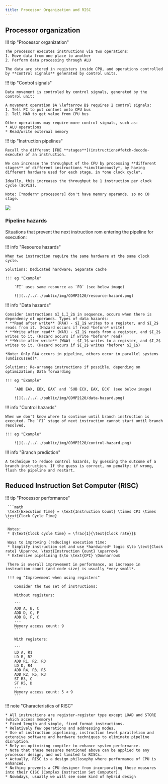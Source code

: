 ```yaml
---
title: Processor Organization and RISC
---
```


## Processor organization

!!! tip "Processor organization"

    The processor executes instructions via two operations:
    1. Move data from one place to another
    2. Perform data processing through ALU

    The data are stored in registers inside CPU, and operations controlled by **control signals** generated by control units.

!!! tip "Control signals"

    Data movement is controled by control signals, generated by the control unit:

    A movement operation $A \leftarrow B$ requires 2 control signals:
    1. Tell PC to put contnet onto CPU bus
    2. Tell MAR to get value from CPU bus

    Other operations may require more control signals, such as:
    * ALU operations
    * Read/write external memory

!!! tip "Instruction pipelines"

    Recall the different [FDE **stages**](instructions#fetch-decode-execute) of an instruction. 
    
    We can increase the throughput of the CPU by processing **different stages** of different instructions *simultaneously*, by having different hardware used for each stage, in *one clock cycle*. 

    Ideally, this increases the throughput be 1 instruction per clock cycle ($CPI$).

    Note: [*modern* processors] don't have memory operands, so no CO stage.

![](../../../public/img/COMP2120/pipelined.png)

### Pipeline hazards

Situations that prevent the next instruction rom entering the pipeline for execution:

!!! info "Resource hazards"

    When two instruction require the same hardware at the same clock cycle.

    Solutions: Dedicated hardware; Separate cache

    !!! eg "Example"
        
        `FI` uses same resource as `FO` (see below image)

        ![](../../../public/img/COMP2120/resource-hazard.png)

!!! info "Data hazards"

    Consider instructions $I_1,I_2$ in sequence, occurs when there is dependency of operands. Types of data hazards:
    * **Read after write** (RAW) - $I_1$ writes to a register, and $I_2$ reads from it. (Hazard occurs if read *before* write)
    * **Write after read** (WAR) - $I_1$ reads from a register, and $I_2$ writes to it. (Hazard occurs if write *before* read)
    * **Write after write** (WAW) - $I_1$ writes to a register, and $I_2$ writes to it. (Hazard occurs if $I_2$ writes *before* $I_1$)
    
    *Note: Only RAW occurs in pipeline, others occur in parallel systems (undiscussed)*.

    Solutions: Re-arrange instructions if possible, depending on optimization; Data forwarding

    !!! eg "Example"
    
        `ADD EAX, EBX, EAX` and `SUB ECX, EAX, ECX` (see below image)

        ![](../../../public/img/COMP2120/data-hazard.png)

!!! info "Control hazards"

    When we don't know where to continue until branch instruction is executed. The `FI` stage of next instruction cannot start until branch resolved.

    !!! eg "Example"
        
        ![](../../../public/img/COMP2120/control-hazard.png)

!!! info "Branch prediction"

    A technique to reduce control hazards, by guessing the outcome of a branch instruction. If the guess is correct, no penalty; if wrong, flush the pipeline and restart.


## Reduced Instruction Set Computer (RISC)

!!! tip "Processor performance"
    
     ```math
     \text{Execution Time} = \text{Instruction Count} \times CPI \times \text{Clock Cycle Time}
     ```

     Notes:
     * $\text{Clock cycle time} = \frac{1}{\text{Clock rate}}$

     Ways to improving (reducing) execution time:
     * Simplify instruction set and use *hardwired* logic $\to \text{Clock rate} \Uparrow, \text{Instruction Count} \uparrow$
     * Extensive pipelining $\to \text{CPI} \Downarrow$

     There is overall improvement in performance, as increase in instruction count (and code size) is usually *very small*.

     !!! eg "Improvement when using registers"

        Consider the two set of instructions:

        Without registers:

        ```
        ADD A, B, C
        ADD D, C, F
        ADD B, F, C
        ---
        Memory access count: 9
        ```

        With registers:

        ```
        LD A, R1
        LD B, R2
        ADD R1, R2, R3
        LD D, R4
        ADD R4, R3, R5
        ADD R2, R5, R3
        ST R3, C
        ST R5, D
        ---
        Memory access count: 5 < 9
        ```
        
!!! note "Characteristics of RISC"

    * All instructions are register-register type except LOAD and STORE (which access memory)
    * Fixed length and simple, fixed format instructions.
    * Relatively few operations and addressing modes.
    * Use of instruction pipelining, instruction level parallelism and extensive software and hardware techniques to eliminate pipeline disruption.
    * Rely on optimizing compiler to enhance system performance.
    * Note that these measures mentioned above can be applied to any processor design, and not limited to RISCs.
    * Actually, RISC is a design philosophy where performance of CPU is enhanced.
    * Nothing prevents a CPU designer from incorporating these measures into their CISC (Complex Instruction Set Computer).
    * Nowadays, usually we will see some kind of hybrid design